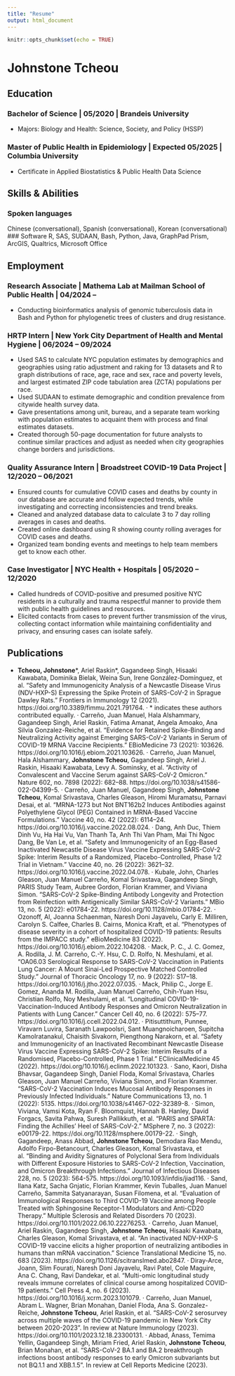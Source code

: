```yaml
---
title: "Resume"
output: html_document
---
```


```r
knitr::opts_chunk$set(echo = TRUE)
```

# **Johnstone Tcheou**
## Education

### Bachelor of Science | 05/2020 | Brandeis University 

* Majors: Biology and Health: Science, Society, and Policy (HSSP)

### Master of Public Health in Epidemiology | Expected 05/2025 | Columbia University

* Certificate in Applied Biostatistics & Public Health Data Science 

## Skills & Abilities

### Spoken languages
Chinese (conversational), Spanish (conversational), Korean (conversational)
### Software
R, SAS, SUDAAN, Bash, Python, Java, GraphPad Prism, ArcGIS, Qualtrics, Microsoft Office

## Employment

### Research Associate | Mathema Lab at Mailman School of Public Health | 04/2024 – 

* Conducting bioinformatics analysis of genomic tuberculosis data in Bash and Python for phylogenetic trees of clusters and drug resistance.

### HRTP Intern | New York City Department of Health and Mental Hygiene | 06/2024 – 09/2024

* Used SAS to calculate NYC population estimates by demographics and geographies using ratio adjustment and raking for 13 datasets and R to graph distributions of race, age, race and sex, race and poverty levels, and largest estimated ZIP code tabulation area (ZCTA) populations per race.
* Used SUDAAN to estimate demographic and condition prevalence from citywide health survey data. 
* Gave presentations among unit, bureau, and a separate team working with population estimates to acquaint them with process and final estimates datasets.
* Created thorough 50-page documentation for future analysts to continue similar practices and adjust as needed when city geographies change borders and jurisdictions.

### Quality Assurance Intern | Broadstreet COVID-19 Data Project | 12/2020 – 06/2021

* Ensured counts for cumulative COVID cases and deaths by county in our database are accurate and
follow expected trends, while investigating and correcting inconsistencies and trend breaks.
* Cleaned and analyzed database data to calculate 3 to 7 day rolling averages in cases and deaths.
* Created online dashboard using R showing county rolling averages for COVID cases and deaths.
* Organized team bonding events and meetings to help team members get to know each other.

### Case Investigator | NYC Health + Hospitals | 05/2020 – 12/2020
* Called hundreds of COVID-positive and presumed positive NYC residents in a culturally and trauma
respectful manner to provide them with public health guidelines and resources.
* Elicited contacts from cases to prevent further transmission of the virus, collecting contact
information while maintaining confidentiality and privacy, and ensuring cases can isolate safely.

## **Publications** 

* **Tcheou, Johnstone**\*, Ariel Raskin\*, Gagandeep Singh, Hisaaki Kawabata, Dominika Bielak, Weina Sun, Irene González-Domínguez, et al. “Safety and Immunogenicity Analysis of a Newcastle Disease
Virus (NDV-HXP-S) Expressing the Spike Protein of SARS-CoV-2 in Sprague Dawley Rats.” Frontiers
in Immunology 12 (2021). https://doi.org/10.3389/fimmu.2021.791764. 
	· * indicates these authors contributed equally. 
· Carreño, Juan Manuel, Hala Alshammary, Gagandeep Singh, Ariel Raskin, Fatima Amanat, Angela
Amoako, Ana Silvia Gonzalez-Reiche, et al. “Evidence for Retained Spike-Binding and Neutralizing
Activity against Emerging SARS-CoV-2 Variants in Serum of COVID-19 MRNA Vaccine Recipients.”
EBioMedicine 73 (2021): 103626. https://doi.org/10.1016/j.ebiom.2021.103626.
· Carreño, Juan Manuel, Hala Alshammary, **Johnstone Tcheou**, Gagandeep Singh, Ariel J. Raskin,
Hisaaki Kawabata, Levy A. Sominsky, et al. “Activity of Convalescent and Vaccine Serum against
SARS-CoV-2 Omicron.” Nature 602, no. 7898 (2022): 682–88.
https://doi.org/10.1038/s41586-022-04399-5.
· Carreño, Juan Manuel, Gagandeep Singh, **Johnstone Tcheou**, Komal Srivastava, Charles Gleason,
Hiromi Muramatsu, Parnavi Desai, et al. “MRNA-1273 but Not BNT162b2 Induces Antibodies against
Polyethylene Glycol (PEG) Contained in MRNA-Based Vaccine Formulations.” Vaccine 40, no. 42
(2022): 6114–24. https://doi.org/10.1016/j.vaccine.2022.08.024.
· Dang, Anh Duc, Thiem Dinh Vu, Ha Hai Vu, Van Thanh Ta, Anh Thi Van Pham, Mai Thi Ngoc Dang, Be
Van Le, et al. “Safety and Immunogenicity of an Egg-Based Inactivated Newcastle Disease Virus
Vaccine Expressing SARS-CoV-2 Spike: Interim Results of a Randomized, Placebo-Controlled, Phase
1/2 Trial in Vietnam.” Vaccine 40, no. 26 (2022): 3621–32.
https://doi.org/10.1016/j.vaccine.2022.04.078.
· Kubale, John, Charles Gleason, Juan Manuel Carreño, Komal Srivastava, Gagandeep Singh, PARIS
Study Team, Aubree Gordon, Florian Krammer, and Viviana Simon. “SARS-CoV-2 Spike-Binding
Antibody Longevity and Protection from Reinfection with Antigenically Similar SARS-CoV-2
Variants.” MBio 13, no. 5 (2022): e01784-22. https://doi.org/10.1128/mbio.01784-22.
· Ozonoff, Al, Joanna Schaenman, Naresh Doni Jayavelu, Carly E. Milliren, Carolyn S. Calfee, Charles B. Cairns, Monica Kraft, et al. “Phenotypes of disease severity in a cohort of hospitalized COVID-19 patients: Results from the IMPACC study.” eBioMedicine 83 (2022). https://doi.org/10.1016/j.ebiom.2022.104208.
· Mack, P. C., J. C. Gomez, A. Rodilla, J. M. Carreño, C.-Y. Hsu, C. D. Rolfo, N. Meshulami, et al.
“OA06.03 Serological Response to SARS-CoV-2 Vaccination in Patients Lung Cancer: A Mount
Sinai-Led Prospective Matched Controlled Study.” Journal of Thoracic Oncology 17, no. 9
(2022): S17–18. https://doi.org/10.1016/j.jtho.2022.07.035.
· Mack, Philip C., Jorge E. Gomez, Ananda M. Rodilla, Juan Manuel Carreño, Chih-Yuan Hsu, Christian
Rolfo, Noy Meshulami, et al. “Longitudinal COVID-19-Vaccination-Induced Antibody Responses and
Omicron Neutralization in Patients with Lung Cancer.” Cancer Cell 40, no. 6 (2022):
575–77. https://doi.org/10.1016/j.ccell.2022.04.012.
· Pitisuttithum, Punnee, Viravarn Luvira, Saranath Lawpoolsri, Sant Muangnoicharoen, Supitcha
Kamolratanakul, Chaisith Sivakorn, Piengthong Narakorn, et al. “Safety and Immunogenicity of an
Inactivated Recombinant Newcastle Disease Virus Vaccine Expressing SARS-CoV-2 Spike: Interim
Results of a Randomised, Placebo-Controlled, Phase 1 Trial.” EClinicalMedicine 45 (2022).
https://doi.org/10.1016/j.eclinm.2022.101323.
· Sano, Kaori, Disha Bhavsar, Gagandeep Singh, Daniel Floda, Komal Srivastava, Charles Gleason,
Juan Manuel Carreño, Viviana Simon, and Florian Krammer. “SARS-CoV-2 Vaccination Induces
Mucosal Antibody Responses in Previously Infected Individuals.” Nature Communications 13, no. 1
(2022): 5135. https://doi.org/10.1038/s41467-022-32389-8.
· Simon, Viviana, Vamsi Kota, Ryan F. Bloomquist, Hannah B. Hanley, David Forgacs, Savita Pahwa,
Suresh Pallikkuth, et al. “PARIS and SPARTA: Finding the Achilles’ Heel of SARS-CoV-2.” MSphere 7,
no. 3 (2022): e00179-22. https://doi.org/10.1128/msphere.00179-22.
· Singh, Gagandeep, Anass Abbad, **Johnstone Tcheou**, Demodara Rao Mendu, Adolfo Firpo-Betancourt, Charles Gleason, Komal Srivastava, et al. “Binding and Avidity Signatures of Polyclonal Sera from Individuals with Different Exposure Histories to SARS-CoV-2 Infection, Vaccination, and Omicron Breakthrough Infections.” Journal of Infectious Diseases 228, no. 5 (2023): 564-575. https://doi.org/10.1093/infdis/jiad116.
· Sand, Ilana Katz, Sacha Gnjatic, Florian Krammer, Kevin Tuballes, Juan Manuel Carreño, Sammita
Satyanarayan, Susan Filomena, et al. “Evaluation of Immunological Responses to Third COVID-19
Vaccine among People Treated with Sphingosine Receptor-1 Modulators and Anti-CD20 Therapy.”
Multiple Sclerosis and Related Disorders 70 (2023). https://doi.org/10.1101/2022.06.10.22276253.
· Carreño, Juan Manuel, Ariel Raskin, Gagandeep Singh, **Johnstone Tcheou**, Hisaaki Kawabata, Charles Gleason, Komal Srivastava, et al. “An inactivated NDV-HXP-S COVID-19 vaccine elicits a higher proportion of neutralizing antibodies in humans than mRNA vaccination.” Science Translational Medicine 15, no. 683 (2023). https://doi.org/10.1126/scitranslmed.abo2847.
· Diray-Arce, Joann, Slim Fourati, Naresh Doni Jayavelu, Ravi Patel, Cole Maguire, Ana C. Chang, Ravi Dandekar, et al. “Multi-omic longitudinal study reveals immune correlates of clinical course among hospitalized COVID-19 patients.” Cell Press 4, no. 6 (2023). https://doi.org/10.1016/j.xcrm.2023.101079.
· Carreño, Juan Manuel, Abram L. Wagner, Brian Monahan, Daniel Floda, Ana S. Gonzalez-Reiche, **Johnstone Tcheou**, Ariel Raskin, et al. “SARS-CoV-2 serosurvey across multiple waves of the COVID-19 pandemic in New York City between 2020-2023”. In review at Nature Immunology (2023). https://doi.org/10.1101/2023.12.18.23300131.
· Abbad, Anass, Temima Yellin, Gagandeep Singh, Miriam Fried, Ariel Raskin, **Johnstone Tcheou**, Brian Monahan, et al. “SARS-CoV-2 BA.1 and BA.2 breakthrough infections boost antibody responses to early Omicron subvariants but not BQ.1.1 and XBB.1.5”. In review at Cell Reports Medicine (2023). 
